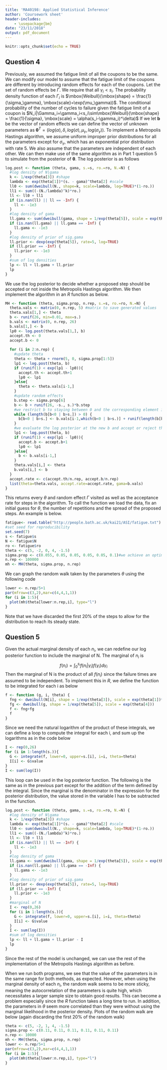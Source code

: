 ```yaml
---
title: 'MA40198: Applied Statistical Inference'
author: 'Coursework sheet'
header-includes:
    - \usepackage{bm}
date: "23/11/2018"
output: pdf_document
---
```


```r
knitr::opts_chunk$set(echo = TRUE)
```

## Question 4
Previously, we assumed the fatigue limit of all the coupons to be the same. We can modify our model to assume that the fatigue limit of the coupons are different by introducing random effects for each of the coupons. Let the set of random effects be $\Gamma$. We require that all $\gamma_i< s_i$. The probability density function of each $\Gamma_i$ is $\mbox{Weibull}(\mbox{shape} = \frac{1}{\sigma_\gamma}, \mbox{scale}=\exp(\mu_\gamma))$. The conditional probability of the number of cycles to failure given the fatigue limit of a coupon is  $N_i|\Gamma_i=\gamma_i<s_i\sim\mbox{Weibull}(\mbox{shape} = \frac{1}{\sigma}, \mbox{scale} = \alpha(s_i-\gamma_i)^\delta)$ If we let $\boldsymbol{b}$ be the vector of random effects we can define the vector of unknown parameters as $\boldsymbol{\theta}^T=(log(\alpha), \delta, log(\sigma), \mu_\gamma, log(\sigma_\gamma))$. To implement a Metropolis Hastings algorithm, we assume uniform improper prior distributions for all the parameters except for $\sigma_\gamma$, which has an exponential prior distribution with rate 5. We also assume that the parameters are independent of each other. We can then make use of the same algorithm as in Part 1 question 5 to simulate from the posterior of $\boldsymbol{\theta}$. The log posterior is as follows

```r
log.post <- function (theta, gama, s.=s, ro.=ro, N.=N) {
  #log density of N|gama
  k <- 1/exp(theta[3]) #shape
  lambda <- exp(theta[1])*(s. - gama)^theta[2] #scale
  ll0 <- sum(dweibull(N., shape=k, scale=lambda, log=TRUE)*(1-ro.))
  ll1 <- sum((-(N./lambda)^k)*ro.)
  ll <- ll0 + ll1
  if (is.nan(ll) || ll == -Inf) {
    ll <- -1e3
  }
  #log density of gama
  ll.gama <- sum(dweibull(gama, shape = 1/exp(theta[5]), scale = exp(theta[4]), log=TRUE))
  if (is.nan(ll.gama) || ll.gama == -Inf) {
    ll.gama <- -1e3
  }
  #log density of prior of sig.gama
  ll.prior <- dexp(exp(theta[5]), rate=5, log=TRUE)
  if (ll.prior == -Inf) {
    ll.prior <- -1e3
  }
  #sum of log densities
  lp <- ll + ll.gama + ll.prior
  lp
}
```

We use the log posterior to decide whether a proposed step should be accepted or not inside the Metropolis Hastings algorithm. We then implement the algorithm in an $R$ function as below.

```r
MH <- function (theta, sigma.prop, n.rep, s.=s, ro.=ro, N.=N) {
  theta.vals <- matrix(0, n.rep, 5) #matrix to save generated values
  theta.vals[1,] <- theta
  b <- runif(26, min=0.01, max=s.)
  b.vals <- matrix(0, n.rep, 26)
  b.vals[1,] <- b
  lp0 <- log.post(theta.vals[1,], b)
  accept.th <- 0
  accept.b <- 0
  
  for (i in 2:n.rep) {
    #update theta
    theta <- theta + rnorm(5, 0, sigma.prop[1:5])
    lp1 <- log.post(theta, b)
    if (runif(1) < exp(lp1 - lp0)){
      accept.th <- accept.th+1
      lp0 <- lp1
    }else{
      theta <- theta.vals[i-1,]
    }
    #update random effects
    b.step <- sigma.prop[6]
    b <- b + runif(26, -s., s.)*b.step
    #we restrict b to staying between 0 and the corresponding element in s
    while (length(b[b<0 | b>s.]) > 0) {
      b[b<0 | b>s.] <- b.vals[i-1,which(b<0 | b>s.)] + runif(length(b[b<0 | b>s.]), -s., s.)*b.step 
    }
    #we evaluate the log posterior at the new b and accept or reject the step
    lp1 <- log.post(theta, b)
    if (runif(1) < exp(lp1 - lp0)){
      accept.b <- accept.b+1
      lp0 <- lp1
    }else{
      b <- b.vals[i-1,]
    }
    theta.vals[i,] <- theta
    b.vals[i,] <- b
  }
  accept.rate <- c(accept.th/n.rep, accept.b/n.rep)
  list(theta=theta.vals, accept.rate=accept.rate, gama=b.vals)
}
```

This returns every $\theta$ and random effect $\Gamma$ visited as well as the acceptance rate for steps in the algorithm. To call the function we load the data, fix an initial guess for $\theta$, the number of repetitions and the spread of the proposed steps. An example is below.

```r
fatigue<- read.table("http://people.bath.ac.uk/kai21/ASI/fatigue.txt")
#set seed for reproducibility
set.seed(7)
s <- fatigue$s
N <- fatigue$N
ro <- fatigue$ro
theta <- c(5, -2, 0, 4, -1.5)
sigma.prop <- c(0.055, 0.05, 0.05, 0.05, 0.05, 0.1)#we achieve an optimal acceptance rate using these proposal standard deviations
n.rep <- 100000
mh <- MH(theta, sigma.prop, n.rep)
```
We can graph the random walk taken by the parameters $\theta$ using the following code

```r
lower <- n.rep/5+1
par(mfrow=c(3,2),mar=c(4,4,1,1))
for (i in 1:5){
  plot(mh$theta[lower:n.rep,i], type="l")
}
```
Note that we have discarded the first 20% of the steps to allow for the distribution to reach its steady state.

## Question 5
Given the actual marginal density of each $n_i$, we can redefine our log posterior function to include the marginal of N. The marginal of $n_i$ is
$$f(n_i)=\int_{0}^{s_i}f(n_i|\gamma_i)f(\gamma_i)d\gamma_i$$
Then the marginal of N is the product of all $f(n_i)$ since the failure times are assumed to be independent. To implement this in $R$, we define the function to be integrated for each i as below
```r
f <- function (g, i, theta) {
  fng <- dweibull(N[i], shape = 1/exp(theta[3]), scale = exp(theta[1])*(s[i]-g)^theta[2])
  fg <- dweibull(g, shape = 1/exp(theta[5]), scale = exp(theta[4]))
  f <- fng+fg
  f
}
```
Since we need the natural logarithm of the product of these integrals, we can define a loop to compute the integral for each i, and sum up the logarithms as in the code below
```r
I <- rep(0,26)
for (i in 1:length(s.)){
  G <- integrate(f, lower=0, upper=s.[i], i=i, theta=theta)
  I[i] <- G$value
}
I <- sum(log(I))
```
This loop can be used in the log posterior function. The following is the same as in the previous part except for the addition of the term defined by the integral. Since the marginal is the denominator in the expression for the posterior distribution, the value stored in the variable I has to be subtracted in the function.
```r
log.post <- function (theta, gama, s.=s, ro.=ro, N.=N) {
  #log density of N|gama
  k <- 1/exp(theta[3]) #shape
  lambda <- exp(theta[1])*(s. - gama)^theta[2] #scale
  ll0 <- sum(dweibull(N., shape=k, scale=lambda, log=TRUE)*(1-ro.))
  ll1 <- sum((-(N./lambda)^k)*ro.)
  ll <- ll0 + ll1
  if (is.nan(ll) || ll == -Inf) {
    ll <- -1e3
  }
  #log density of gama
  ll.gama <- sum(dweibull(gama, shape = 1/exp(theta[5]), scale = exp(theta[4]), log=TRUE))
  if (is.nan(ll.gama) || ll.gama == -Inf) {
    ll.gama <- -1e3
  }
  #log density of prior of sig.gama
  ll.prior <- dexp(exp(theta[5]), rate=5, log=TRUE)
  if (ll.prior == -Inf) {
    ll.prior <- -1e3
  }
  #marginal of N
  I <- rep(0,26)
  for (i in 1:length(s.)){
    G <- integrate(f, lower=0, upper=s.[i], i=i, theta=theta)
    I[i] <- G$value
  }
  I <- sum(log(I))
  #sum of log densities
  lp <- ll + ll.gama + ll.prior - I
  lp
}
```
Since the rest of the model is unchanged, we can use the rest of the implementation of the Metropolis Hastings algorithm as before.

When we run both programs, we see that the value of the parameters is in the same range for both methods, as expected. However, when using the marginal density of each $n_i$, the random walk seems to be more sticky, meaning the autocorrelation of the parameters is quite high, which necessitates a larger sample size to obtain good results. This can become a problem especially since the $R$ function \texttt{integrate} takes a long time to run. In addition, the parameters in $\theta$ seem more correlated than they were without using the marginal likelihood in the posterior density. Plots of the random walk are below (again discarding the first 20% of the random walk)

```r
theta <- c(5, -2, 1, 4, -1.5)
sigma.prop <- c(0.11, 0.11, 0.11, 0.11, 0.11, 0.11)
n.rep <- 10000
mh <- MH(theta, sigma.prop, n.rep)
lower <- n.rep/5+1
par(mfrow=c(3,2),mar=c(4,4,1,1))
for (i in 1:5){
  plot(mh$theta[lower:n.rep,i], type="l")
}
```

